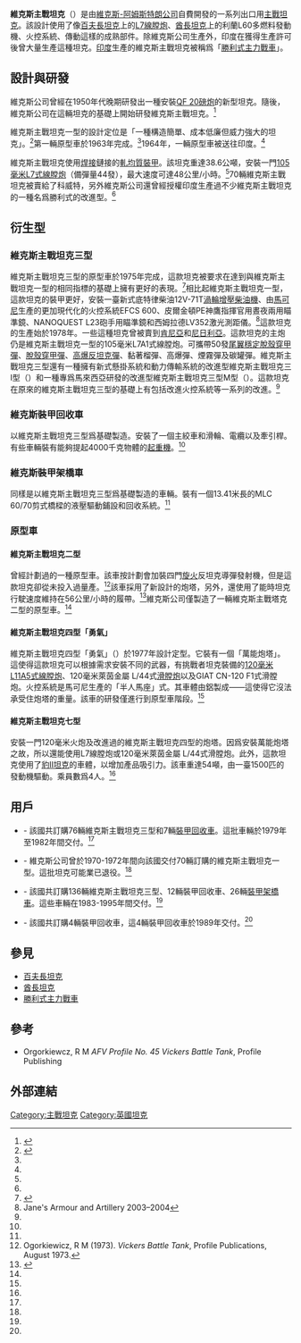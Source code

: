 {{Infobox Weapon
|is_vehicle=yes
|is_UK=yes
|  name=維克斯主戰坦克<br>Vickers MBT
|  type=[[主戰坦克|主戰坦克]]
|  origin={{UK}}
|        image=File:Vickers Main Battle Tank Mk.VII (23169124953).jpg
|image_size= 250px
|    caption=維克斯Mk.VII主戰坦克
<!-- Service history -->
|service= 1965年至今
|used_by=[[維克斯主戰坦克#用戶|見「用戶」一欄]]
|wars=[[海灣戰爭|海灣戰爭]]
<!-- Production history -->
|designer=
|design_date=
|manufacturer=[[維克斯公司|維克斯防務公司]]
|unit_cost=
|production_date=1963–1994
|number=
|variants=
|       length={{convert|9.79|m|ftin|abbr=on}}（炮向前）
|        width={{convert|3.17|m|ftin|abbr=on}}
|       height={{convert|3.1|m|ftin|abbr=on}}
|       weight={{convert|40|LT|t|lk=on}}
|   suspension= [[扭力杆懸掛|扭力杆懸掛]]
|transmission=TN12半自動式傳動
|   speed=公路：{{convert|50|km/h|mph|abbr=on}}<br>越野：{{convert|30|km/h|mph|abbr=on}}
|        vehicle_range={{convert|530|km|mi|abbr=in}}於公路行駛時
| primary_armament   = 1門[[L7線膛炮|105毫米L7A1式線膛炮]]<br>備彈50發
| secondary_armament = 1挺12.7毫米測距修正[[機槍|機槍]]（備彈量700發）<br/>1挺7.62毫米機槍（針栓式安裝、備彈量1300發）<br/>一挺7.62毫米[[同軸機槍|同軸機槍]]（備彈量1300發）
|       armour=車體正面的傾斜裝甲：80毫米<br>側面：40毫米
|       engine=利兰L60多燃料发动机
|           engine_power=650匹
|           pw_ratio=16.84匹/公噸
|         crew=4人
}}

'''維克斯主戰坦克'''（{{lang-en|Vickers MBTs}}）是由[[維克斯-阿姆斯特朗公司|維克斯-阿姆斯特朗公司]]自費開發的一系列出口用[[主戰坦克|主戰坦克]]。該設計使用了像[[百夫長坦克|百夫長坦克]]上的[[L7線膛炮|L7線膛炮]]、[[酋長坦克|酋長坦克]]上的利蘭L60多燃料發動機、火控系統、傳動這樣的成熟部件。除維克斯公司生產外，印度在獲得生產許可後曾大量生產這種坦克。[[印度|印度]]生產的維克斯主戰坦克被稱爲「[[勝利式主力戰車|勝利式主力戰車]]」。

==設計與研發==
維克斯公司曾經在1950年代晚期研發出一種安裝[[QF_20磅炮|QF 20磅炮]]的新型坦克。隨後，維克斯公司在這輛坦克的基礎上開始研發維克斯主戰坦克。<ref name=VMBT>{{Cite web|url=http://www.globalsecurity.org/military/world/europe/vickers-mbt.htm|title=Vickers Main Battle Tank|accessdate=2014-06-08|archive-date=2013-10-23|archive-url=https://web.archive.org/web/20131023174413/http://www.globalsecurity.org/military/world/europe/vickers-mbt.htm|dead-url=no}}</ref>

維克斯主戰坦克一型的設計定位是「一種構造簡單、成本低廉但威力強大的坦克」。<ref name=TGelbart108>{{Cite book|last=Gelbart |first=Marsh |title=Tanks main battle and light tanks |url=https://archive.org/details/tanksmainbattlet00gelb |year=1996 |publisher=Brassey’s UK Ltd |isbn=1-85753-168-X |page=[https://archive.org/details/tanksmainbattlet00gelb/page/108 108]}}</ref>第一輛原型車於1963年完成。<ref name=TGelbart108 />1964年，一輛原型車被送往印度。<ref name=VMBT/>

維克斯主戰坦克使用[[焊接|焊接]]鏈接的[[軋均質裝甲|軋均質裝甲]]。該坦克重達38.6公噸，安裝一門[[L7線膛炮|105毫米L7式線膛炮]]（備彈量44發），最大速度可達48公里/小時。<ref name=TGelbart108 />70輛維克斯主戰坦克被賣給了科威特，另外維克斯公司還曾經授權印度生產過不少維克斯主戰坦克的一種名爲勝利式的改進型。<ref name=TGelbart108 />

==衍生型==
===維克斯主戰坦克三型===

維克斯主戰坦克三型的原型車於1975年完成，這款坦克被要求在達到與維克斯主戰坦克一型的相同指標的基礎上擁有更好的表現。<ref name=TGelbart109>{{Cite book|last=Gelbart |first=Marsh |title=Tanks main battle and light tanks |url=https://archive.org/details/tanksmainbattlet00gelb |year=1996 |publisher=Brassey’s UK Ltd |pages=[https://archive.org/details/tanksmainbattlet00gelb/page/109 109]–110 |isbn=1-85753-168-X}}</ref>相比起維克斯主戰坦克一型，這款坦克的裝甲更好，安裝一臺新式底特律柴油12V-71T[[渦輪增壓|渦輪增壓]][[柴油機|柴油機]]、由[[馬可尼|馬可尼]]生產的更加現代化的火控系統EFCS 600、皮爾金頓PE神鷹指揮官用晝夜兩用瞄準鏡、NANOQUEST L23砲手用瞄準鏡和西姆拉德LV352激光測距儀。<ref name="ReferenceA">Jane's Armour and Artillery 2003–2004</ref>這款坦克的生產始於1978年。一些這種坦克曾被賣到[[肯尼亞|肯尼亞]]和[[尼日利亞|尼日利亞]]。這款坦克的主炮仍是維克斯主戰坦克一型的105毫米L7A1式線膛炮。可攜帶50發[[尾翼穩定脫殼穿甲彈|尾翼穩定脫殼穿甲彈]]、[[脫殼穿甲彈|脫殼穿甲彈]]、[[高爆反坦克彈|高爆反坦克彈]]、黏著榴彈、高爆彈、煙霧彈及碳罐彈。維克斯主戰坦克三型還有一種擁有新式懸掛系統和動力傳輸系統的改進型維克斯主戰坦克三I型（{{lang-en|Vickers MBT Mk 3(I)}}）和一種專爲馬來西亞研發的改進型維克斯主戰坦克三型M型（{{lang-en|Vickers MBT Mk 3(M)}}）。這款坦克在原來的維克斯主戰坦克三型的基礎上有包括改進火控系統等一系列的改進。<ref name="ReferenceA"/>

===維克斯裝甲回收車===
以維克斯主戰坦克三型爲基礎製造。安裝了一個主絞車和滑輪、電纜以及牽引桿。有些車輛裝有能夠提起4000千克物體的[[起重機|起重機]]。<ref name="ReferenceA"/>

===維克斯裝甲架橋車===
同樣是以維克斯主戰坦克三型爲基礎製造的車輛。裝有一個13.41米長的MLC 60/70剪式橋樑的液壓驅動鋪設和回收系統。<ref name="ReferenceA"/>

===原型車===
====維克斯主戰坦克二型====
曾經計劃過的一種原型車。該車按計劃會加裝四門[[旋火|旋火]]反坦克導彈發射機，但是這款坦克卻從未投入過量產。<ref>Ogorkiewicz, R M (1973). ''Vickers Battle Tank'', Profile Publications, August 1973.</ref>該車採用了新設計的炮塔，另外，還使用了能時坦克行駛速度維持在56公里/小時的履帶。<ref>{{Cite book|title=The Vickers tanks From landships to Challenger |last=Foss |first=Christopher F |coauthors=McKenzie, Peter |year=1988 |publisher=Patrick Stephens Limited |isbn= 978-1-8526-0141-6 |pages=185–186}}</ref>維克斯公司僅製造了一輛維克斯主戰塔克二型的原型車。<ref name="ReferenceA"/>

====維克斯主戰坦克四型「勇氣」====

維克斯主戰坦克四型「勇氣」（{{lang-en|Vickers MBT Mk 4 Valiant}}）於1977年設計定型。它裝有一個「萬能炮塔」。這使得這款坦克可以根據需求安裝不同的武器，有挑戰者坦克裝備的[[皇家兵工廠L11A5坦克炮|120毫米L11A5式]][[線膛炮|線膛炮]]、120毫米萊茵金屬 L/44式[[滑膛炮|滑膛炮]]以及GIAT CN-120 F1式滑膛炮。火控系統是馬可尼生產的「半人馬座」式。其車體由鋁製成——這使得它沒法承受住炮塔的重量。該車的研發僅進行到原型車階段。<ref name=VMBT/>

====維克斯主戰坦克七型====
安裝一門120毫米火炮及改進過的維克斯主戰坦克四型的炮塔。因爲安裝萬能炮塔之故，所以還能使用L7線膛炮或120毫米萊茵金屬 L/44式滑膛炮。此外，這款坦克使用了[[豹II坦克|豹II坦克]]的車體，以增加產品吸引力。該車重達54噸，由一臺1500匹的發動機驅動。乘員數爲4人。<ref name=VMBT/>

==用戶==
*{{flag|Kenya}} - 該國共訂購76輛維克斯主戰坦克三型和7輛[[裝甲回收車|裝甲回收車]]。這批車輛於1979年至1982年間交付。<ref name="ReferenceA"/>
*{{flag|Kuwait}} - 維克斯公司曾於1970-1972年間向該國交付70輛訂購的維克斯主戰坦克一型。這批坦克可能業已退役。<ref name="ReferenceA"/>
*{{flag|Nigeria}} - 該國共訂購136輛維克斯主戰坦克三型、12輛裝甲回收車、26輛[[裝甲架橋車|裝甲架橋車]]。這些車輛在1983-1995年間交付。<ref name="ReferenceA"/>
*{{flag|Tanzania}} - 該國共訂購4輛裝甲回收車，這4輛裝甲回收車於1989年交付。<ref name="ReferenceA"/>

==參見==
* [[百夫長坦克|百夫長坦克]]
* [[酋長坦克|酋長坦克]]
* [[勝利式主力戰車|勝利式主力戰車]]

==參考==
{{Reflist}}

*Orgorkiewcz, R M  ''AFV Profile No. 45 Vickers Battle Tank'', Profile Publishing

==外部連結==
{{戰車主題}}
{{ModernUKAFVsNav| style= wide }}

{{DEFAULTSORT:Vickers MBT}}
[[Category:主戰坦克|Category:主戰坦克]]
[[Category:英國坦克|Category:英國坦克]]